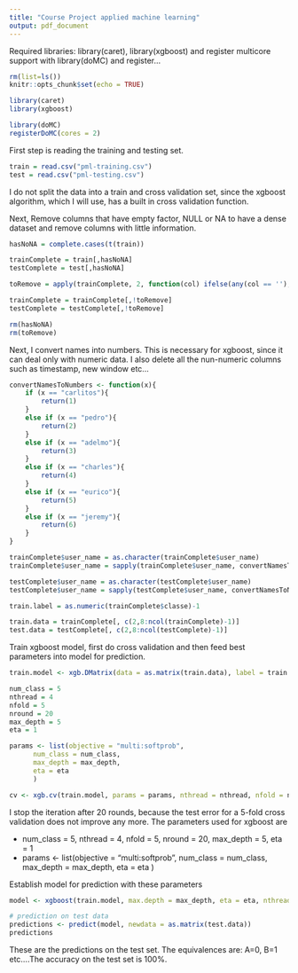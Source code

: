 ```yaml
---
title: "Course Project applied machine learning"
output: pdf_document
---
```


Required libraries: library(caret), library(xgboost) and register multicore support with library(doMC) and register...

```r
rm(list=ls())
knitr::opts_chunk$set(echo = TRUE)

library(caret)
library(xgboost)

library(doMC)
registerDoMC(cores = 2)
```

First step is reading the training and testing set.

```r
train = read.csv("pml-training.csv")
test = read.csv("pml-testing.csv")
```

I do not split the data into a train and cross validation set, since
the xgboost algorithm, which I will use, has a built in cross validation function.

Next, Remove columns that have empty factor, NULL or NA to have a dense dataset and remove columns
with little information.
```r
hasNoNA = complete.cases(t(train))

trainComplete = train[,hasNoNA]
testComplete = test[,hasNoNA]

toRemove = apply(trainComplete, 2, function(col) ifelse(any(col == ''), TRUE, FALSE))

trainComplete = trainComplete[,!toRemove]
testComplete = testComplete[,!toRemove]

rm(hasNoNA)
rm(toRemove)
```

Next, I convert names into numbers. This is necessary for xgboost, since it can deal only with numeric data. I also delete all the nun-numeric columns such as timestamp, new window etc...
```r
convertNamesToNumbers <- function(x){
    if (x == "carlitos"){
        return(1)
    }
    else if (x == "pedro"){
        return(2)    
    }
    else if (x == "adelmo"){
        return(3)
    }
    else if (x == "charles"){
        return(4)
    }
    else if (x == "eurico"){
        return(5)
    }
    else if (x == "jeremy"){
        return(6)
    }
}

trainComplete$user_name = as.character(trainComplete$user_name)
trainComplete$user_name = sapply(trainComplete$user_name, convertNamesToNumbers)

testComplete$user_name = as.character(testComplete$user_name)
testComplete$user_name = sapply(testComplete$user_name, convertNamesToNumbers)
```

```r
train.label = as.numeric(trainComplete$classe)-1

train.data = trainComplete[, c(2,8:ncol(trainComplete)-1)]
test.data = testComplete[, c(2,8:ncol(testComplete)-1)]

```

Train xgboost model, first do cross validation and then feed best parameters into model for prediction.
```r
train.model <- xgb.DMatrix(data = as.matrix(train.data), label = train.label)

num_class = 5
nthread = 4
nfold = 5
nround = 20
max_depth = 5
eta = 1

params <- list(objective = "multi:softprob",
      num_class = num_class,
      max_depth = max_depth,
      eta = eta
      )

cv <- xgb.cv(train.model, params = params, nthread = nthread, nfold = nfold, nround = nround)
```

I stop the iteration after 20 rounds, because the test error for a 5-fold cross validation does not improve any more. The parameters used for xgboost are 

* num_class = 5, nthread = 4, nfold = 5, nround = 20, max_depth = 5, eta = 1 
* params <- list(objective = "multi:softprob",
      num_class = num_class,
      max_depth = max_depth,
      eta = eta
      )

Establish model for prediction with these parameters
```r
model <- xgboost(train.model, max.depth = max_depth, eta = eta, nthread = nthread, nround = nround, num_class = num_class, objective = "multi:softmax")

# prediction on test data
predictions <- predict(model, newdata = as.matrix(test.data))
predictions

```
These are the predictions on the test set. The equivalences are: A=0, B=1 etc....The accuracy on the test set is 100%.
















